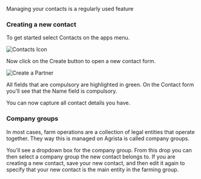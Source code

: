 
<Title>Create a Contact</Title>

<Subtitle>Managing your contacts is a regularly used feature</Subtitle>

### Creating a new contact

To get started select Contacts on the apps menu.

![Contacts Icon](/assets/docs/admin/contacts/contacts-icon.png)

Now click on the Create button to open a new contact form.

![Create a Partner](/assets/docs/admin/contacts/contacts-new.png)

All fields that are compulsory are highlighted in green. On the Contact form you'll see that the Name field is compulsory.

You can now capture all contact details you have.

### Company groups

In most cases, farm operations are a collection of legal entities that operate together. They way this is managed on Agrista is called company groups.

You'll see a dropdown box for the company group. From this drop you can then select a company group the new contact belongs to. If you are creating a new contact, save your new contact, and then edit it again to specify that your new contact is the main entity in the farming group.